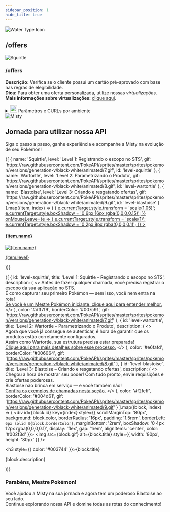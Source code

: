 ```yaml
---
sidebar_position: 1
hide_title: true
---
```




<div style={{ display: 'flex', alignItems: 'center', gap: '0.5rem', marginTop: '1rem' }}>
  <img
    src="https://upload.wikimedia.org/wikipedia/commons/thumb/0/0b/Pok%C3%A9mon_Water_Type_Icon.svg/2048px-Pok%C3%A9mon_Water_Type_Icon.svg.png"
    alt="Water Type Icon"
    style={{ width: '24px', height: '24px' }}
  />
  <h2 style={{ margin: 0, color: 'var(--ifm-heading-color)' }}>/offers</h2>
</div>

<div style={{
  display: 'flex',
  alignItems: 'center',
  background: '#e0f7fa',
  borderRadius: '12px',
  padding: '1rem',
  borderLeft: '8px solid #0288d1',
  boxShadow: '0 4px 8px rgba(0,0,0,0.1)',
  marginTop: '1.5rem',
  color: '#000'
}}>
  <img
    src="https://www.pokemon.com/static-assets/content-assets/cms2/img/pokedex/detail/007.png"
    alt="Squirtle"
    style={{
      width: '100px',
      height: '100px',
      objectFit: 'contain',
      marginRight: '1.5rem',
      filter: 'drop-shadow(2px 2px 4px rgba(0,0,0,0.2))'
    }}
  />
  <div>
    <h3 style={{ margin: '0 0 0.5rem 0', color: '#01579b' }}>/offers</h3>
    <p style={{ margin: 0, fontSize: '0.95rem', lineHeight: '1.5', color: '#000' }}>
       <strong>Descrição:</strong> Verifica se o cliente possui um cartão pré-aprovado com base nas regras de elegibilidade.<br />
       <strong>Dica:</strong> Para obter uma oferta personalizada, utilize nossas <em>virtualizações</em>.<br />
       <strong>Mais informações sobre virtualizações:</strong> <a href="https://letmegooglethat.com/?q=n%C3%A3o+%C3%A9+pra+clicar+ne+maluco" target="_blank" style={{ color: '#0288d1', fontWeight: 'bold' }}>clique aqui</a>.
    </p>
  </div>
</div>

<details style={{
  marginTop: '1.5rem',
  background: '#e0f7fa',
  borderRadius: '14px',
  padding: '1.5rem',
  borderLeft: '6px solid #00acc1',
  boxShadow: '0 2px 8px rgba(0, 0, 0, 0.1)',
  fontFamily: 'Segoe UI, sans-serif'
}}>
  <summary style={{
    fontWeight: '600',
    fontSize: '1.15rem',
    color: '#006064',
    cursor: 'pointer',
    display: 'flex',
    alignItems: 'center',
    gap: '0.5rem'
  }}>
    <img
      src="https://upload.wikimedia.org/wikipedia/commons/thumb/0/0b/Pok%C3%A9mon_Water_Type_Icon.svg/2048px-Pok%C3%A9mon_Water_Type_Icon.svg.png"
      alt="Water icon"
      width="22"
      height="22"
    />
    Parâmetros e CURLs por ambiente
  </summary>

  <div style={{ marginTop: '1.2rem' }}>
    <Tabs
      defaultValue="parametros"
      values={[
        { label: 'Parâmetros', value: 'parametros' },
        { label: 'Request - dev', value: 'desenvolvimento' },
        { label: 'Request - hom', value: 'homologacao' },
        { label: 'STS Token - dev', value: 'sts-token dev' },
        { label: 'STS Token - hom', value: 'sts-token hom' }
      ]}
    >

      <TabItem value="parametros">
        <Tabs defaultValue="headers" values={[
          { label: 'Headers', value: 'headers' },
          { label: 'Body', value: 'body' }
        ]}>
          <TabItem value="headers">
            <pre style={{
              background: '#b2ebf2',
              borderRadius: '10px',
              padding: '1rem',
              color: '#004d40',
              fontSize: '0.9rem',
              overflowX: 'auto',
              boxShadow: 'inset 0 0 0 1px #4dd0e1',
              marginTop: '1rem',
              scrollbarColor: '#00acc1 #e0f7fa',
              scrollbarWidth: 'thin'
            }}>
              <code>{`
**Tipo** | **Nome**           | **Descrição**
-------- | ------------------ | ------------------------------------------------------
Header   | \`x-api-key\`        | Chave de API necessária para autenticação.
Header   | \`x-correlation-id\` | ID de correlação para rastreamento de requisições.
Header   | \`Authorization\`    | Token de autenticação utilizado para validar e autorizar a requisição.
              `}</code>
            </pre>
          </TabItem>
          <TabItem value="body">
            <pre style={{
              background: '#b2ebf2',
              borderRadius: '10px',
              padding: '1rem',
              color: '#004d40',
              fontSize: '0.9rem',
              overflowX: 'auto',
              boxShadow: 'inset 0 0 0 1px #4dd0e1',
              marginTop: '1rem',
              scrollbarColor: '#00acc1 #e0f7fa',
              scrollbarWidth: 'thin'
            }}>
              <code>{`
**Nome**                 | **Descrição**
------------------------ | -----------------------------------------------------
\`storeNumber\`           | Número da loja onde a oferta está sendo consultada.
\`personIdentifier\`      | Identificador único do cliente (CPF ou ID).
\`products\`              | Lista de produtos a serem consultados.
\`familyProductCode\`     | Código da família do produto.
\`operationalProductCode\`| Código operacional do produto.
\`dn\`                    | Número de identificação do produto.
\`segmentCode\`           | Código do segmento do produto.
              `}</code>
            </pre>
          </TabItem>
        </Tabs>
      </TabItem>

      {[
        {
          value: "desenvolvimento",
          content: `
curl --request POST \\
--url https://api.dev.exemplo.com/ofertas/v1/consultar \\
--header 'Authorization: Bearer {token}' \\
--header 'Content-Type: application/json' \\
--header 'x-api-key: {sua-chave}' \\
--header 'x-correlation-id: {id-de-correlacao}' \\
--data '{
  "storeNumber": "000000000001",
  "personIdentifier": "ID-do-cliente-aqui",
  "products": [
    {
      "familyProductCode": 100,
      "operationalProductCode": 20001
    }
  ]
}'`
        },
        {
          value: "homologacao",
          content: `
curl --request POST \\
--url https://api.hml.exemplo.com/ofertas/v1/consultar \\
--header 'Authorization: Bearer {token}' \\
--header 'Content-Type: application/json' \\
--header 'x-api-key: {sua-chave}' \\
--header 'x-correlation-id: {id-de-correlacao}' \\
--data '{
  "storeNumber": "000000000002",
  "personIdentifier": "ID-do-cliente-aqui",
  "products": [
    {
      "familyProductCode": 100,
      "operationalProductCode": 20001
    }
  ]
}'`
        },
        {
          value: "sts-token dev",
          content: `
curl --request POST \\
--url https://sts.dev.exemplo.com/oauth2/token \\
--header 'x-api-key: {sua-chave}' \\
--header 'Content-Type: application/x-www-form-urlencoded' \\
--data-urlencode 'grant_type=client_credentials' \\
--data-urlencode 'client_id={client-id}' \\
--data-urlencode 'client_secret={client-secret}'`
        },
        {
          value: "sts-token hom",
          content: `
curl --request POST \\
--url https://sts.hml.exemplo.com/oauth2/token \\
--header 'x-api-key: {sua-chave}' \\
--header 'Content-Type: application/x-www-form-urlencoded' \\
--data-urlencode 'grant_type=client_credentials' \\
--data-urlencode 'client_id={client-id}' \\
--data-urlencode 'client_secret={client-secret}'`
        }
      ].map(({ value, content }) => (
        <TabItem value={value} key={value}>
          <pre style={{
            background: '#b2ebf2',
            borderRadius: '10px',
            padding: '1rem',
            color: '#004d40',
            fontSize: '0.9rem',
            overflowX: 'auto',
            boxShadow: 'inset 0 0 0 1px #4dd0e1',
            marginTop: '1rem',
            scrollbarColor: '#00acc1 #e0f7fa',
            scrollbarWidth: 'thin'
          }}>
            <code className="language-bash">{content}</code>
          </pre>
        </TabItem>
      ))}

    </Tabs>
  </div>
</details>



<div style={{
  background: 'linear-gradient(145deg, #e0f7fa, #f1fdff)',
  borderRadius: '24px',
  padding: '2rem',
  border: '4px solid #00acc1',
  boxShadow: '0 8px 24px rgba(0,0,0,0.1)',
  marginBottom: '3rem',
}}>

  <div style={{
    background: 'linear-gradient(135deg, #b2ebf2, #e0f7fa)',
    borderRadius: '16px',
    padding: '1.5rem',
    borderLeft: '6px solid #0288d1',
    boxShadow: '0 4px 12px rgba(0,0,0,0.1)',
    display: 'flex',
    alignItems: 'center',
    marginBottom: '2rem'
  }}>
    <div style={{
      width: '140px',
      marginRight: '1rem',
      display: 'flex',
      justifyContent: 'center',
    }}>
      <img
        src={mistyPng}
        alt="Misty"
        style={{
          height: '140px',
          width: '110px',
          objectFit: 'cover',
        }}
      />
    </div>
    <div style={{
      display: 'flex',
      flexDirection: 'column',
      justifyContent: 'flex-start',
      paddingTop: '0.5rem',
    }}>
      <h2 style={{ margin: 0, color: '#003744' }}>Jornada para utilizar nossa API</h2>
      <p style={{ margin: '0.2rem 0', color: '#004d61' }}>
        Siga o passo a passo, ganhe experiência e acompanhe a Misty na evolução de seu Pokémon!
      </p>
    </div>
  </div>

<div style={{
  display: 'flex',
  justifyContent: 'space-around',
  gap: '1rem',
  marginBottom: '2rem',
  flexWrap: 'wrap'
}}>
  {[
    {
      name: 'Squirtle',
      level: 'Level 1: Registrando o escopo no STS',
      gif: 'https://raw.githubusercontent.com/PokeAPI/sprites/master/sprites/pokemon/versions/generation-v/black-white/animated/7.gif',
      id: 'level-squirtle'
    },
    {
      name: 'Wartortle',
      level: 'Level 2: Parametrizando o Produto',
      gif: 'https://raw.githubusercontent.com/PokeAPI/sprites/master/sprites/pokemon/versions/generation-v/black-white/animated/8.gif',
      id: 'level-wartortle'
    },
    {
      name: 'Blastoise',
      level: 'Level 3: Criando e resgatando ofertas',
      gif: 'https://raw.githubusercontent.com/PokeAPI/sprites/master/sprites/pokemon/versions/generation-v/black-white/animated/9.gif',
      id: 'level-blastoise'
    }
  ].map((item, index) => (
    <a
      key={index}
      href={`#${item.id}`}
      style={{
        textDecoration: 'none',
        textAlign: 'center',
        borderRadius: '14px',
        background: '#e0f7fa',
        padding: '1rem',
        boxShadow: '0 2px 8px rgba(0,0,0,0.1)',
        transition: 'all 0.3s ease',
        width: '200px',
        color: '#003744'
      }}
      onMouseEnter={e => {
        e.currentTarget.style.transform = 'scale(1.05)';
        e.currentTarget.style.boxShadow = '0 6px 16px rgba(0,0,0,0.15)';
      }}
      onMouseLeave={e => {
        e.currentTarget.style.transform = 'scale(1)';
        e.currentTarget.style.boxShadow = '0 2px 8px rgba(0,0,0,0.1)';
      }}
    >
      <h4 style={{ marginBottom: '0.5rem', color: '#004d61' }}>{item.name}</h4>
      <img
        src={item.gif}
        alt={item.name}
        style={{
          width: '100px',
          height: '100px',
          marginBottom: '0.5rem'
        }}
      />
      <p style={{ fontSize: '0.9rem', margin: 0 }}>{item.level}</p>
    </a>
  ))}
</div>

  {[
    {
      id: 'level-squirtle',
      title: 'Level 1: Squirtle - Registrando o escopo no STS',
      description: (
        <>
          Antes de fazer qualquer chamada, você precisa registrar o escopo da sua aplicação no STS.
          <br />É como capturar seu primeiro Pokémon — sem isso, você nem entra na rota!
          <br /><a href="#">Se você é um Mestre Pokémon iniciante, clique aqui para entender melhor.</a>
        </>
      ),
      color: '#dff7f9',
      borderColor: '#007c91',
      gif: 'https://raw.githubusercontent.com/PokeAPI/sprites/master/sprites/pokemon/versions/generation-v/black-white/animated/7.gif'
    },
    {
      id: 'level-wartortle',
      title: 'Level 2: Wartortle – Parametrizando o Produto',
      description: (
        <>
          Agora que você já consegue se autenticar, é hora de garantir que os produtos estão corretamente configurados.
          <br />Assim como Wartortle, sua estrutura precisa estar preparada!
          <br /><a href="#">Clique aqui para mais detalhes sobre esse processo.</a>
        </>
      ),
      color: '#e6fafd',
      borderColor: '#006064',
      gif: 'https://raw.githubusercontent.com/PokeAPI/sprites/master/sprites/pokemon/versions/generation-v/black-white/animated/8.gif'
    },
    {
      id: 'level-blastoise',
      title: 'Level 3: Blastoise – Criando e resgatando ofertas',
      description: (
        <>
          Chegou a hora de mostrar seu poder! Com tudo pronto, envie requisições e crie ofertas poderosas.
          <br />Blastoise não brinca em serviço — e você também não!
          <br /><a href="#">Confira os exemplos de chamadas nesta seção.</a>
        </>
      ),
      color: '#f2feff',
      borderColor: '#004d61',
      gif: 'https://raw.githubusercontent.com/PokeAPI/sprites/master/sprites/pokemon/versions/generation-v/black-white/animated/9.gif'
    }
  ].map((block, index) => (
    <div id={block.id} key={index} style={{
      scrollMarginTop: '80px',
      background: block.color,
      borderRadius: '16px',
      padding: '1.5rem',
      borderLeft: `6px solid ${block.borderColor}`,
      marginBottom: '2rem',
      boxShadow: '0 4px 12px rgba(0,0,0,0.1)',
      display: 'flex',
      gap: '1rem',
      alignItems: 'center',
      color: '#002f3d'
    }}>
      <img
        src={block.gif}
        alt={block.title}
        style={{ width: '80px', height: '80px' }}
      />
      <div>
        <h3 style={{ color: '#003744' }}>{block.title}</h3>
        <p>{block.description}</p>
      </div>
    </div>
  ))}

  <div style={{
    background: 'linear-gradient(135deg, #d0f4f9, #ffffff)',
    borderRadius: '16px',
    padding: '1.5rem',
    textAlign: 'center',
    border: '2px dashed #00acc1',
    boxShadow: '0 4px 12px rgba(0,0,0,0.1)',
    marginBottom: '2rem'
  }}>
    <h3 style={{ color: '#003744' }}>Parabéns, Mestre Pokémon!</h3>
    <p style={{ fontSize: '1rem', color: '#004d61' }}>
      Você ajudou a Misty na sua jornada e agora tem um poderoso Blastoise ao seu lado.
      <br />Continue explorando nossa API e domine todas as rotas do conhecimento!
    </p>
  </div>

</div>